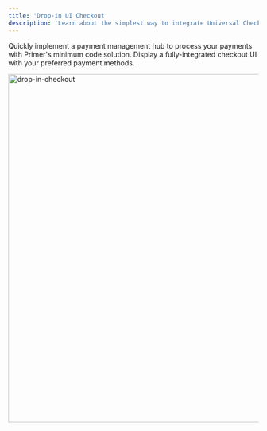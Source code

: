 ```yaml
---
title: 'Drop-in UI Checkout'
description: 'Learn about the simplest way to integrate Universal Checkout'
---
```


Quickly implement a payment management hub to process your payments with Primer's minimum code solution. Display a fully-integrated checkout UI with your preferred payment methods.

<img src="https://primer.io/docs/static/d641166faa8bd86cde4b02387636b480/d9199/checkout_builder.png" alt="drop-in-checkout" width="700"/>

